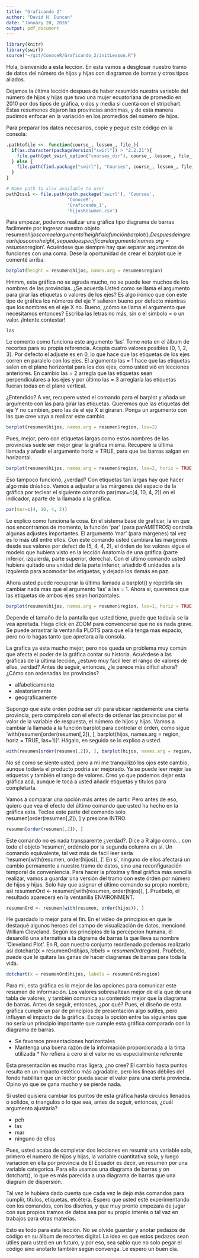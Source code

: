 ```yaml
---
title: "Graficando 2"
author: "David H. Duncan"
date: "January 20, 2016"
output: pdf_document
---
```


```r
library(knitr)
library(swirl)
source("~/git/ConoceR/Graficando_2/initLesson.R")
```

Hola, bienvenido a esta lección. En esta vamos a desglosar nuestro tramo de datos del número de hijos y hijas con diagramas de barras y otros tipos aliados.
  
Dejamos la última lección despues de haber resumido nuestra variable del número de hijos y hijas que tuvo una mujer ecuatoriana de promedio en 2010 por dos tipos de gráfica, o dos y media si cuenta con el stripchart. Estas resumenes dejaron las provincias anónimas, y de esta manera pudimos enfocar en la variación en los promedios del número de hijos.

Para preparar los datos necesarios, copie y pegue este código en la consola:
```r
.pathtofile <<- function(course_, lesson_, file_){
  if(as.character(packageVersion("swirl")) > "2.2.21"){
    file.path(get_swirl_option("courses_dir"), course_, lesson_, file_)
  } else {
    file.path(find.package("swirl"), "Courses", course_, lesson_, file_)
  }
}

# Make path to xlsx available to user
path2csv1 <- file.path(path.package('swirl'), 'Courses',
                       'ConoceR',
                       'Graficando_1',
                       'hijosResumen.csv')
```

Para empezar, podemos realizar una gráfica tipo diagrama de barras facilmente por ingresar nuestro objeto resumen$hijos como el argumento 'height' a la función barplot(). Despues de ingresar hijos como height, se puedo especificar el argumento 'names.arg = resumen$region'. Acuérdese que siempre hay que separar argumentos de funciones con una coma. Dese la oportunidad de crear el barplot que le comenté arriba.
  
```r
barplot(height = resumen$hijos, names.arg = resumen$region)
```

Hmmm, esta gráfica no se agrada mucho, no se puede leer muchos de los nombres de las provincias. ¿Se acuerda Usted como se llama el argumento para girar las etiquetas o valores de los ejes? Es algo irónico que con este tipo de gráfica los números del eje Y salieron bueno por defecto mientras que los nombres en el eje X no. Bueno, ¿cómo se llama el argumento que necesitamos entonces? Escriba las letras no más, sin o  el símbolo = o un valor. ¡Intente contestar!
  
```{}
las
```

Le comento como funciona este argumento 'las'. Tome nota en el álbum de recortes para su propia referencia. Acepta cuatro valores posibles {0, 1, 2, 3}. Por defecto el adjuste es en 0, lo que hace que las etiquetas de los ejes corren en paralelo con los ejes. El argumento las = 1 hace que las etiquetas salen en el plano horizontal para los dos ejes, como usted vió en lecciones anteriores. En cambio las = 2 arregla que las etiquetas sean perpendiculares a los ejes y por último las = 3 arreglaría las etiquetas fueran todas en el plano vertical.
  
¿Entendido? A ver, recupere usted el comando para el barplot y añada un argumento con las para girar las etiquetas. Queremos que las etiquetas del eje Y no cambien, pero las de el eje X si giraran. Ponga un argumento con las que cree vaya a realizar este cambio.
  
```r
barplot(resumen$hijos, names.arg = resumen$region, las=2)
```

Pues, mejor, pero con etiquetas largas como estos nombres de las provincias suele ser mejor girar la gráfica misma. Recupere la última llamada y añadir el argumento horiz = TRUE, para que las barras salgan en horizontal.
  
```r
barplot(resumen$hijos, names.arg = resumen$region, las=2, horiz = TRUE)
```

Eso tampoco funcionó, ¿verdad? Con etiquetas tan largas hay que hacer algo más drástico. Vamos a adjustar a las márgenes del espacio de la gráfica por teclear el siguiente comando par(mar=c(4, 10, 4, 2)) en el indicador, aparte de la llamada a la gráfica.
  
```r
par(mar=c(4, 10, 4, 2))
```

Le explico como funciona la cosa. En el sistema base de graficar, la en que nos encontramos de momento, la función 'par' (para parÁMETROS) controla algunas adjustes importantes. El argumento 'mar' (para márgenes) tal vez es lo más útil entre ellos. Con este comando usted cambiara las margenes desde sus valores por defect de (5, 4, 4, 2), el órden de los valores sigue el modelo que hubiera visto en la lección Anatomía de una gráfica (parte inferior, izquierda, parte superior, derecha). Con el último comando usted hubiera quitado una unidad de la parte inferior, añadido 6 unidades a la izquierda para acomodar las etiquetas, y dejado los demás en paz.
  
Ahora usted puede recuperar la última llamada a barplot() y repetirla sin cambiar nada más que el argumento 'las' a las = 1. Ahora si, queremos que las etiquetas de ambos ejes sean horizontales.
  
```r
barplot(resumen$hijos, names.arg = resumen$region, las=1, horiz = TRUE)
```

Depende el tamaño de la pantalla que usted tiene, puede que todavía se la vea apretada. Haga click en ZOOM para convencerse que no es nada grave. Se puede arrastrar la ventanilla PLOTS para que ella tenga mas espacio, pero no lo hagas tanto que apretara a la consola.
  
La grafica ya esta mucho mejor, pero nos queda un problema muy común que afecta el poder de la gráfica contar su historia. Acuérdese a las gráficas de la última lección, ¿estuvo muy facil leer el rango de valores de ellas, verdad? Antes de seguir, entonces, ¿le parece más difícil ahora? ¿Cómo son ordenadas las provincias?
  
* alfabeticamente  
* aleatoriamente  
* geograficamente  

Supongo que este orden podria ser util para ubicar rapidamente una cierta provincia, pero compárelo con el efecto de ordenar las provincias por el valor de la variable de respuesta, el número de hijos y hijas. Vamos a cambiar la llamada a la función barplot para controlar el órden, como sigue 'with(resumen[order(resumen[,2]), ], barplot(hijos, names.arg = region, horiz = TRUE, las=1))'. Hágalo, en seguida se lo explico a usted.
  
```r
with(resumen[order(resumen[,2]), ], barplot(hijos, names.arg = region, horiz = TRUE, las=1))
```

No sé como se siente usted, pero a mi me tranquilizó los ojos este cambio, aunque todavía el producto podría ser mejorado. Ya se puede leer mejor las etiquetas y también el rango de valores.  Creo yo que podemos dejar esta gráfica acá, aunque le toca a usted añadir etiquetas y títulos para completarla.
  
Vamos a comparar una opción más antes de partir. Pero antes de eso, quiero que vea el efecto del último comando que usted ha hecho en la gráfica esta. Teclee este parte del comando solo resumen[order(resumen[,2]), ] y presione INTRO.
  
```r
resumen[order(resumen[,2]), ]
```

Este comando no es nada transparente ¿verdad?. Dice a R algo como... con todo el objeto 'resumen', ordénelo por la segunda columna en sí. Un comando equivalente, tal vez más de facil leer sería 'resumen[with(resumen, order(hijos)), ]'. En sí, ninguno de ellos afectará un cambio permanente a nuestro tramo de datos, sino una reconfiguración temporal de conveniencia. Para hacer la pŕoxima y final gráfica más sencilla realizar, vamos a guardar una versión del tramo con este órden por número de hijos y hijas. Solo hay que asignar el último comando su propio nombre, así resumenOrd <- resumen[with(resumen, order(hijos)), ]. Pruébelo, el resultado aparecerá en la ventanilla ENVIRONMENT.
  
```r
resumenOrd <- resumen[with(resumen, order(hijos)), ]
```

He guardado lo mejor para el fin. En el vídeo de principios en que le destaqué algunos heroes del campo de visualización de datos, mencioné William Cleveland. Según los principios de la percepcion humana, él desarolló una alternativa a la digrama de barras la que lleva su nombre 'Cleveland Plot'. En R, con nuestro conjunto reordenado podemos realizarlo así dotchart(x = resumenOrd$hijos, labels = resumenOrd$region). Pruébelo, puede que le quitara las ganas de hacer diagramas de barras para toda la vida.
  
```r
dotchart(x = resumenOrd$hijos, labels = resumenOrd$region)
```

Para mi, esta gráfica es lo mejor de las opciones para comunicar este resumen de información. Los valores sobresaltean mejor de ella que de una tabla de valores, y también comunica su contenido mejor que la diagrama de barras. Antes de seguir, entonces, ¿por qué? Pues, el diseño de esta gráfica cumple un par de principios de presentación algo sútiles, pero influyen el impacto de la gráfica. Escoja la opción entre las siguientes que no sería un principio importante que cumple esta gráfica comparado con la diagrama de barras.

* Se favorece presentaciones horizontales  
* Mantenga una buena razón de la información proporcionada a la tinta utilizada * No refiera a cero si el valor no es especialmente referente  

Esta presentación es mucho mas ligera, ¿no cree? El cambio hasta puntos resulta en un impacto estético más agradable, pero los lineas débiles del fondo habilitan que un lector pueda sacar el valor para una cierta provincia. Opino yo que se gana mucho y se pierde nada.
  
Si usted quisiera cambiar los puntos de esta gráfica hasta circulos llenados o solidos, o triangulos o lo que sea, antes de seguir, entonces, ¿cuál argumento ajustaría?
  
* pch  
* las  
* mar  
* ninguno de ellos  

Pues, usted acaba de completar dos lecciones en resumir una variable sola, primero el numero de hijos y hijas, la variable cuantitativa sola, y luego variación en ella por provincia de El Ecuador es decir, un resumen por una variable categorica. Para ella usamos una diagrama de barras y on dotchart(), lo que es más parecida a una diagrama de barras que una diagram de dispersión.
  
Tal vez le hubiera dado cuenta que cada vez le dejo más comandos para cumplir, títulos, etiquetas, etcétera.  Espero que usted esté experimentando con los comandos, con los diseños, y que muy pronto empezara de jugar con sus propios tramos de datos sea por su propio interés o tal vaz en trabajos para otras materias.
  
Esto es todo para esta lecciòn. No se olvide guardar y anotar pedazos de código en su álbum de recortes digital. La idea es que estos pedazos sean útiles para usted en un futuro, y por eso, sea sabio que no solo pegar el código sino anotarlo también según convenga.  Le espero un buen día.
